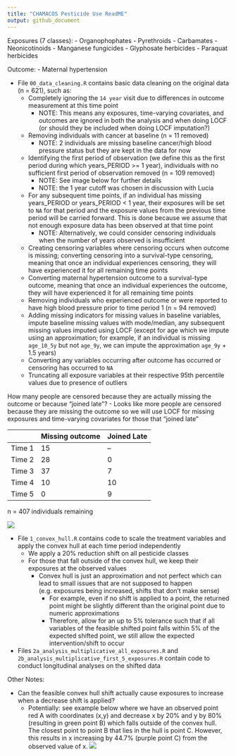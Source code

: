 ```yaml
---
title: "CHAMACOS Pesticide Use ReadME"
output: github_document
---
```


Exposures (7 classes):
- Organophophates
- Pyrethroids
- Carbamates
- Neonicotinoids
- Manganese fungicides 
- Glyphosate herbicides
- Paraquat herbicides

Outcome:
- Maternal hypertension

- File `00_data_cleaning.R` contains basic data cleaning on the original data (n = 621), such as:
  - Completely ignoring the `14 year` visit due to differences in outcome measurement at this time point
    - NOTE: This means any exposures, time-varying covariates, and outcomes are ignored in both the analysis and when doing LOCF (or should they be included when doing LOCF imputation?)
  - Removing individuals with cancer at baseline (n = 11 removed)
    - NOTE: 2 individuals are missing baseline cancer/high blood pressure status but they are kept in the data for now
  - Identifying the first period of observation (we define this as the first period during which years_PERIOD >= 1 year), individuals with no sufficient first period of observation removed (n = 109 removed)
    - NOTE: See image below for further details
    - NOTE: the 1 year cutoff was chosen in discussion with Lucia
  - For any subsequent time points, if an individual has missing years_PERIOD or years_PERIOD < 1 year, their exposures will be set to `NA` for that period and the exposure values from the previous time period will be carried forward. This is done because we assume that not enough exposure data has been observed at that time point
    - NOTE: Alternatively, we could consider censoring individuals when the number of years observed is insufficient 
  - Creating censoring variables where censoring occurs when outcome is missing; converting censoring into a survival-type censoring, meaning that once an individual experiences censoring, they will have experienced it for all remaining time points
  - Converting maternal hypertension outcome to a survival-type outcome, meaning that once an individual experiences the outcome, they will have experienced it for all remaining time points
  - Removing individuals who experienced outcome or were reported to have high blood pressure prior to time period 1 (n = 94 removed)
  - Adding missing indicators for missing values in baseline variables, impute baseline missing values with mode/median, any subsequent missing values imputed using LOCF (except for age which we impute using an approximation; for example, if an individual is missing `age_10_5y` but not `age_9y`, we can impute the approximation `age_9y` + 1.5 years)
  - Converting any variables occurring after outcome has occurred or censoring has occurred to `NA`
  - Truncating all exposure variables at their respective 95th percentile values due to presence of outliers

How many people are censored because they are actually missing the outcome or because "joined late"?
  - Looks like more people are censored because they are missing the outcome so we will use LOCF for missing exposures and time-varying covariates for those that "joined late"

|          | Missing outcome | Joined Late|
|----------|----------|----------|
| Time 1    | 15         | --    |
| Time 2    | 28     | 0    |
| Time 3    | 37     | 7    |
| Time 4    | 10     | 10    |
| Time 5    | 0     | 9    |
  
n = 407 individuals remaining

![](plots/CHAMACOS_Outcome.png)

- File `1_convex_hull.R` contains code to scale the treatment variables and apply the convex hull at each time period independently
  - We apply a 20% reduction shift on all pesticide classes
  - For those that fall outside of the convex hull, we keep their exposures at the observed values
    - Convex hull is just an approximation and not perfect which can lead to small issues that are not supposed to happen (e.g. exposures being increased, shifts that don't make sense)
      - For example, even if no shift is applied to a point, the returned point might be slightly different than the original point due to numeric approximations
      - Therefore, allow for an up to 5% tolerance such that if all variables of the feasible shifted point falls within 5% of the expected shifted point, we still allow the expected intervention/shift to occur
  
- Files `2a_analysis_multiplicative_all_exposures.R` and `2b_analysis_multiplicative_first_5_exposures.R` contain code to conduct longitudinal analyses on the shifted data
  
Other Notes:

- Can the feasible convex hull shift actually cause exposures to increase when a decrease shift is applied?
  - Potentially: see example below where we have an observed point red A with coordinates (x,y) and decrease x by 20% and y by 80% (resulting in green point B) which falls outside of the convex hull. The closest point to point B that lies in the hull is point C. However, this results in x increasing by 44.7% (purple point C) from the observed value of x.
  ![](plots/hypothetical_increase.png)

